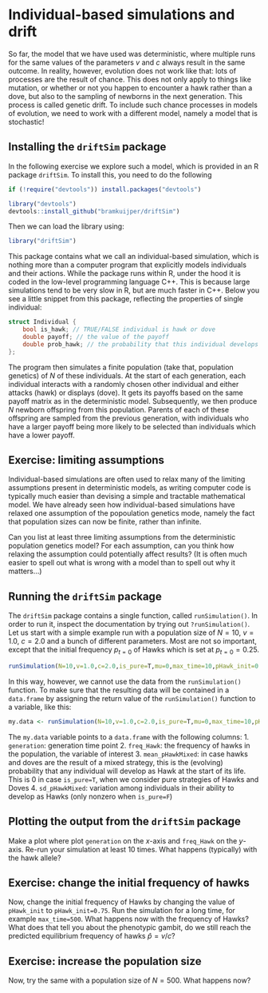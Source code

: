 # Individual-based simulations and drift

So far, the model that we have used was deterministic, where multiple runs for the same values of the parameters $v$ and $c$ always result in the same outcome. In reality, however, evolution does not work like that: lots of processes are the result of chance. This does not only apply to things like mutation, or whether or not you happen to encounter a hawk rather than a dove, but also to the sampling of newborns in the next generation. This process is called genetic drift. To include such chance processes in models of evolution, we need to work with a different model, namely a model that is stochastic!

## Installing the `driftSim` package
In the following exercise we explore such a model, which is provided in an R package `driftSim`. To install this, you need to do the following

```r
if (!require("devtools")) install.packages("devtools")

library("devtools")
devtools::install_github("bramkuijper/driftSim")

```

Then we can load the library using:
```r
library("driftSim")
```

This package contains what we call an individual-based simulation, which is nothing more than a computer program that explicitly models individuals and their actions. While the package runs within R, under the hood it is coded in the low-level programming language C++. This is because large simulations tend to be very slow in R, but are much faster in C++. Below you see a little snippet from this package, reflecting the properties of single individual:

```c
struct Individual {
    bool is_hawk; // TRUE/FALSE individual is hawk or dove
    double payoff; // the value of the payoff
    double prob_hawk; // the probability that this individual develops as a hawk in early life (only used when strategies are mixed)
};
```

The program then simulates a finite population (take that, population genetics) of $N$ of these individuals. At the start of each generation, each individual interacts with a randomly chosen other individual and either attacks (hawk) or displays (dove). It gets its payoffs based on the same payoff matrix as in the deterministic model. Subsequently, we then produce $N$ newborn offspring from this population. Parents of each of these offspring are sampled from the previous generation, with individuals who have a larger payoff being more likely to be selected than individuals which have a lower payoff.

## Exercise: limiting assumptions
Individual-based simulations are often used to relax many of the limiting assumptions present in deterministic models, as writing computer code is typically much easier than devising a simple and tractable mathematical model. We have already seen how individual-based simulations have relaxed one assumption of the popoulation genetics mode, namely the fact that population sizes can now be finite, rather than infinite. 

Can you list at least three limiting assumptions from the deterministic population genetics model? For each assumption, can you think how relaxing the assumption could potentially affect results? (It is often much easier to spell out what is wrong with a model than to spell out why it matters...)

## Running the `driftSim` package
The `driftSim` package contains a single function, called `runSimulation()`. In order to run it, inspect the documentation by trying out `?runSimulation()`. Let us start with a simple example run with a population size of $N=10$, $v=1.0$, $c=2.0$ and a bunch of different parameters. Most are not so important, except that the initial frequency $p_{t=0}$ of Hawks which is set at $p_{t=0} = 0.25$.
```r
runSimulation(N=10,v=1.0,c=2.0,is_pure=T,mu=0,max_time=10,pHawk_init=0.25,output_nth_generation=1,sd_pHawkMixed=0)
```

In this way, however, we cannot use the data from the `runSimulation()` function. To make sure that the resulting data will be contained in a `data.frame` by assigning the return value of the `runSimulation()` function to a variable, like this:
```r
my.data <- runSimulation(N=10,v=1.0,c=2.0,is_pure=T,mu=0,max_time=10,pHawk_init=0.25,output_nth_generation=1,sd_pHawkMixed=0)
```

The `my.data` variable points to a `data.frame` with the following columns:
 1. `generation`: generation time point
 2. `freq_Hawk`: the frequency of hawks in the population, the variable of interest
 3. `mean_pHawkMixed`: in case hawks and doves are the result of a mixed strategy, this is the (evolving) probability that any individual will develop as Hawk at the start of its life. This is 0 in case `is_pure=T`, when we consider pure strategies of Hawks and Doves
 4. `sd_pHawkMixed`: variation among individuals in their ability to develop as Hawks (only nonzero when `is_pure=F`)
 
## Plotting the output from the `driftSim` package
Make a plot where plot `generation` on the $x$-axis and `freq_Hawk` on the $y$-axis. Re-run your simulation at least 10 times. What happens (typically) with the hawk allele? 

## Exercise: change the initial frequency of hawks
Now, change the initial frequency of Hawks by changing the value of `pHawk_init` to `pHawk_init=0.75`. Run the simulation for a long time, for example `max_time=500`. What happens now with the frequency of Hawks? What does that tell you about the phenotypic gambit, do we still reach the predicted equilibrium frequency of hawks $\hat{p} = v/c$?

## Exercise: increase the population size
Now, try the same with a population size of $N=500$. What happens now?


